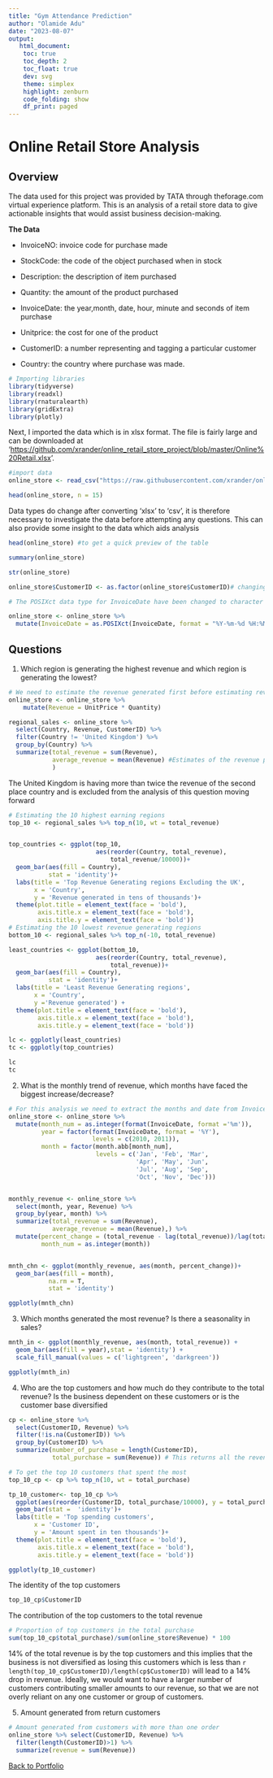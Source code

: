 ```yaml
---
title: "Gym Attendance Prediction"
author: "Olamide Adu"
date: "2023-08-07"
output:
   html_document:
    toc: true
    toc_depth: 2
    toc_float: true
    dev: svg
    theme: simplex
    highlight: zenburn
    code_folding: show
    df_print: paged
---
```


# Online Retail Store Analysis

## Overview

The data used for this project was provided by TATA through theforage.com virtual experience platform. This is an analysis of a retail store data to give actionable insights that would assist business decision-making.

**The Data**

-   InvoiceNO: invoice code for purchase made

-   StockCode: the code of the object purchased when in stock

-   Description: the description of item purchased

-   Quantity: the amount of the product purchased

-   InvoiceDate: the year,month, date, hour, minute and seconds of item purchase

-   Unitprice: the cost for one of the product

-   CustomerID: a number representing and tagging a particular customer

-   Country: the country where purchase was made.

```r
# Importing libraries
library(tidyverse)
library(readxl)
library(rnaturalearth)
library(gridExtra)
library(plotly)
```

Next, I imported the data which is in xlsx format. The file is fairly large and can be downloaded at '<https://github.com/xrander/online_retail_store_project/blob/master/Online%20Retail.xlsx>'.

```r
#import data
online_store <- read_csv("https://raw.githubusercontent.com/xrander/online_retail_store_project/master/online_store.csv")

head(online_store, n = 15)
```


Data types do change after converting 'xlsx' to 'csv', it is therefore necessary to investigate the data before attempting any questions. This can also provide some insight to the data which aids analysis

```r
head(online_store) #to get a quick preview of the table

summary(online_store)

str(online_store)

online_store$CustomerID <- as.factor(online_store$CustomerID)# changing data types

# The POSIXct data type for InvoiceDate have been changed to character when file was converted.

online_store <- online_store %>%
  mutate(InvoiceDate = as.POSIXct(InvoiceDate, format = "%Y-%m-%d %H:%M:%S")) # Changing character type to Posixct
```

## Questions

1.  Which region is generating the highest revenue and which region is generating the lowest?

```r
# We need to estimate the revenue generated first before estimating revenue per region
online_store <- online_store %>%
    mutate(Revenue = UnitPrice * Quantity)

regional_sales <- online_store %>%
  select(Country, Revenue, CustomerID) %>%
  filter(Country != 'United Kingdom') %>%
  group_by(Country) %>%
  summarize(total_revenue = sum(Revenue),
            average_revenue = mean(Revenue) #Estimates of the revenue per region
            )

```

The United Kingdom is having more than twice the revenue of the second place country and is excluded from the analysis of this question moving forward

```r
# Estimating the 10 highest earning regions
top_10 <- regional_sales %>% top_n(10, wt = total_revenue)


top_countries <- ggplot(top_10,
                        aes(reorder(Country, total_revenue),
                            total_revenue/10000))+
  geom_bar(aes(fill = Country),
           stat = 'identity')+
  labs(title = 'Top Revenue Generating regions Excluding the UK',
       x = 'Country',
       y = 'Revenue generated in tens of thousands')+
  theme(plot.title = element_text(face = 'bold'),
        axis.title.x = element_text(face = 'bold'),
        axis.title.y = element_text(face = 'bold'))
# Estimating the 10 lowest revenue generating regions
bottom_10 <- regional_sales %>% top_n(-10, total_revenue)

least_countries <- ggplot(bottom_10,
                        aes(reorder(Country, total_revenue),
                            total_revenue))+
  geom_bar(aes(fill = Country),
           stat = 'identity')+
  labs(title = 'Least Revenue Generating regions',
       x = 'Country',
       y ='Revenue generated') +
  theme(plot.title = element_text(face = 'bold'),
        axis.title.x = element_text(face = 'bold'),
        axis.title.y = element_text(face = 'bold'))

lc <- ggplotly(least_countries)
tc <- ggplotly(top_countries)

lc
tc
```

2.  What is the monthly trend of revenue, which months have faced the biggest increase/decrease?

```r
# For this analysis we need to extract the months and date from InvoiceDate
online_store <- online_store %>%
  mutate(month_num = as.integer(format(InvoiceDate, format ='%m')),
         year = factor(format(InvoiceDate, format = '%Y'),
                       levels = c(2010, 2011)),
         month = factor(month.abb[month_num],
                        levels = c('Jan', 'Feb', 'Mar',
                                   'Apr', 'May', 'Jun',
                                   'Jul', 'Aug', 'Sep',
                                   'Oct', 'Nov', 'Dec')))


monthly_revenue <- online_store %>%
  select(month, year, Revenue) %>%
  group_by(year, month) %>%
  summarize(total_revenue = sum(Revenue),
            average_revenue = mean(Revenue),) %>%
  mutate(percent_change = (total_revenue - lag(total_revenue))/lag(total_revenue) * 100,
         month_num = as.integer(month))


mnth_chn <- ggplot(monthly_revenue, aes(month, percent_change))+
  geom_bar(aes(fill = month),
           na.rm = T,
           stat = 'identity')

ggplotly(mnth_chn)
```

3.  Which months generated the most revenue? Is there a seasonality in sales?

```r
mnth_in <- ggplot(monthly_revenue, aes(month, total_revenue)) +
  geom_bar(aes(fill = year),stat = 'identity') +
  scale_fill_manual(values = c('lightgreen', 'darkgreen'))

ggplotly(mnth_in)
```

4.  Who are the top customers and how much do they contribute to the total revenue? Is the business dependent on these customers or is the customer base diversified

```r
cp <- online_store %>%
  select(CustomerID, Revenue) %>%
  filter(!is.na(CustomerID)) %>%
  group_by(CustomerID) %>%
  summarize(number_of_purchase = length(CustomerID),
            total_purchase = sum(Revenue)) # This returns all the revenue generated from each customers and the number of times they made a purchase

# To get the top 10 customers that spent the most
top_10_cp <- cp %>% top_n(10, wt = total_purchase)

tp_10_customer<- top_10_cp %>%
  ggplot(aes(reorder(CustomerID, total_purchase/10000), y = total_purchase/10000, fill = CustomerID)) +
  geom_bar(stat =  'identity')+
  labs(title = 'Top spending customers',
       x = 'Customer ID',
       y = 'Amount spent in ten thousands')+
  theme(plot.title = element_text(face = 'bold'),
        axis.title.x = element_text(face = 'bold'),
        axis.title.y = element_text(face = 'bold'))

ggplotly(tp_10_customer)
```

The identity of the top customers

```r
top_10_cp$CustomerID
```

The contribution of the top customers to the total revenue

```r
# Proportion of top customers in the total purchase
sum(top_10_cp$total_purchase)/sum(online_store$Revenue) * 100

```

14% of the total revenue is by the top customers and this implies that the business is not diversified as losing this customers which is less than `r length(top_10_cp$CustomerID)/length(cp$CustomerID)` will lead to a 14% drop in revenue. Ideally, we would want to have a larger number of customers contributing smaller amounts to our revenue, so that we are not overly reliant on any one customer or group of customers.

5.  Amount generated from return customers

```r
# Amount generated from customers with more than one order
online_store %>% select(CustomerID, Revenue) %>%
  filter(length(CustomerID)>1) %>%
  summarize(revenue = sum(Revenue))
```

[Back to Portfolio](https://olamideadu.com)
